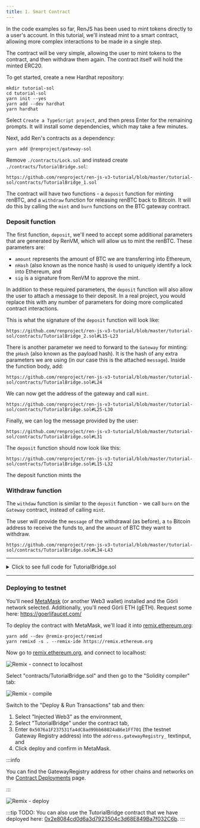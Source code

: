 ```yaml
---
title: 1. Smart Contract
---
```



<DocTag type={DocType.Tutorial} />

In the code examples so far, RenJS has been used to mint tokens directly to a user's account. In this tutorial, we'll instead mint to a smart contract, allowing more complex interactions to be made in a single step.

The contract will be very simple, allowing the user to mint tokens to the contract, and then withdraw them again. The contract itself will hold the minted ERC20.

To get started, create a new Hardhat repository:

```shell
mkdir tutorial-sol
cd tutorial-sol
yarn init --yes
yarn add --dev hardhat
yarn hardhat
```

Select `Create a TypeScript project`, and then press Enter for the remaining prompts. It will install some dependencies, which may take a few minutes.

Next, add Ren's contracts as a dependency:

```shell
yarn add @renproject/gateway-sol
```

Remove `./contracts/Lock.sol` and instead create `./contracts/TutorialBridge.sol`:

```sol reference title="contracts/TutorialBridge.sol"
https://github.com/renproject/ren-js-v3-tutorial/blob/master/tutorial-sol/contracts/TutorialBridge_1.sol
```

The contract will have two functions - a `deposit` function for minting renBTC, and a `withdraw` function for releasing renBTC back to Bitcoin. It will do this by calling the `mint` and `burn` functions on the BTC gateway contract.

### Deposit function

The first function, `deposit`, we'll need to accept some additional parameters that are generated by RenVM, which will allow us to mint the renBTC. These parameters are:

-   `amount` represents the amount of BTC we are transferring into Ethereum,
-   `nHash` (also known as the nonce hash) is used to uniquely identify a lock into Ethereum, and
-   `sig` is a signature from RenVM to approve the mint.

In addition to these required parameters, the `deposit` function will also allow the user to attach a message to their deposit. In a real project, you would replace this with any number of parameters for doing more complicated contract interactions.

This is what the signature of the `deposit` function will look like:

```sol title="" reference
https://github.com/renproject/ren-js-v3-tutorial/blob/master/tutorial-sol/contracts/TutorialBridge_2.sol#L15-L23
```

There is another parameter we need to forward to the `Gateway` for minting: the `pHash` (also known as the payload hash). It is the hash of any extra parameters we are using (in our case this is the attached `message`). Inside the function body, add:

```solidity title="" reference
https://github.com/renproject/ren-js-v3-tutorial/blob/master/tutorial-sol/contracts/TutorialBridge.sol#L24
```

We can now get the address of the gateway and call `mint`.

```solidity title="" reference
https://github.com/renproject/ren-js-v3-tutorial/blob/master/tutorial-sol/contracts/TutorialBridge.sol#L25-L30
```

Finally, we can log the message provided by the user:

```solidity title="" reference
https://github.com/renproject/ren-js-v3-tutorial/blob/master/tutorial-sol/contracts/TutorialBridge.sol#L31
```

The `deposit` function should now look like this:

```solidity title="" reference
https://github.com/renproject/ren-js-v3-tutorial/blob/master/tutorial-sol/contracts/TutorialBridge.sol#L15-L32
```

The deposit function mints the

### Withdraw function

The `withdaw` function is similar to the `deposit` function - we call `burn` on the `Gateway` contract, instead of calling `mint`.

The user will provide the `message` of the withdrawal (as before), a `to` Bitcoin address to receive the funds to, and the `amount` of BTC they want to withdraw.

```solidity title="" reference
https://github.com/renproject/ren-js-v3-tutorial/blob/master/tutorial-sol/contracts/TutorialBridge.sol#L34-L43
```

---

<details><summary>Click to see full code for TutorialBridge.sol</summary>

```solidity reference link title="TutorialBridge.sol"
https://github.com/renproject/ren-js-v3-tutorial/blob/master/tutorial-sol/contracts/TutorialBridge.sol
```

</details>

---

### Deploying to testnet

You'll need [MetaMask](https://metamask.io) (or another Web3 wallet) installed and the Görli network selected. Additionally, you'll need Görli ETH (gETH). Request some here: https://goerlifaucet.com/

To deploy the contract with MetaMask, we'll load it into [remix.ethereum.org](https://remix.ethereum.org):

```shell
yarn add --dev @remix-project/remixd
yarn remixd -s . --remix-ide https://remix.ethereum.org
```

Now go to [remix.ethereum.org](https://remix.ethereum.org), and connect to localhost:

![Remix - connect to localhost](/img/remix-0.png)

Select "contracts/TutorialBridge.sol" and then go to the "Solidity compiler" tab:

![Remix - compile](/img/remix-1.png)

Switch to the "Deploy & Run Transactions" tab and then:

1. Select "Injected Web3" as the environment,
2. Select "TutorialBridge" under the contract tab,
3. Enter `0x5076a1F237531fa4dC8ad99bb68024aB6e1Ff701` (the testnet Gateway Registry address) into the `address.gatewayRegistry_` textinput, and
4. Click deploy and confirm in MetaMask.

:::info

You can find the GatewayRegistry address for other chains and networks on the [Contract Deployments](/ren-client-docs/contracts/deployments) page.

:::

![Remix - deploy](/img/remix-2.png)

:::tip
TODO:
You can also use the TutorialBridge contract that we have deployed here: [0x2e8084cd0d6a3d7923504c3d68E849Ba7f032C6b](https://goerli.etherscan.io/address/0x2e8084cd0d6a3d7923504c3d68E849Ba7f032C6b).
:::
